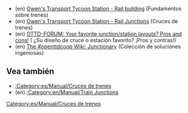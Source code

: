 *(en) [http://www.transporttycoon.net/rail Owen's Transport Tycoon Station - Rail building] (Fundamentos sobre trenes)
*(en) [http://www.transporttycoon.net/junctions Owen's Transport Tycoon Station - Rail Junctions] (Cruces de trenes)
*(en) [http://www.tt-forums.net/viewtopic.php?p=251709#251709 OTTD-FORUM: Your favorite junction/station layouts? Pros and cons!] ( ¿Su diseño de cruce o estación favorito? ¡Pros y contras!)
*(en) [http://openttdcoop.ppcis.org/wiki/index.php/Junctionary The #openttdcoop Wiki: Junctionary] (Colección de soluciones ingeniosas)

==Vea también==
* [[:Category:es/Manual/Cruces de trenes]]
*(en) [[:Category:en/Manual/Train Junctions]]

[[Category:es/Manual/Cruces de trenes]]